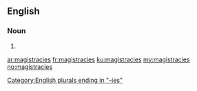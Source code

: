 ==English==

===Noun===
{{head|en|noun plural form}}

# {{plural of|magistracy|lang=en}}

[[Category:English plurals ending in "-ies"]]

[[ar:magistracies]]
[[fr:magistracies]]
[[ku:magistracies]]
[[my:magistracies]]
[[no:magistracies]]